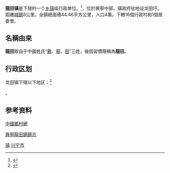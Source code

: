 {{中国乡级行政区|44/14/81/123/000}}

'''龍田镇'''是{{PRC admin/fullname|44/14/81/003/000|3}}下辖的一个[[乡镇|乡镇]]级行政单位。<ref>{{PRC admin/ref sgc|{{PRC admin/parent|44/14/81/123/000}}}}</ref>，位於興寧中部，镇政府驻地设龙田圩。距離[[興田街道|城鎮]]8公里。全鎮總面積44.46平方公里，人口4萬。下轄16個行政村和1個居委會。

== 名稱由來 ==
'''龍田'''取自于中國姓氏“[[戴姓|戴]]、[[龍姓|龍]]、[[田姓|田]]”三姓，後因習慣簡稱為'''龍田'''。

== 行政区划 ==
龙田镇下辖以下地区：<ref>{{PRC admin/ref sgc|44/14/81/123/000}}</ref>

{{PRC admin/children|44/14/81/123/000}}。

== 参考资料 ==
{{reflist}}
{{行政区划小作品}}
{{PRC admin/navcat|44/14/81/123/000}}
[http://www.zgxc.org.cn/co.asp?id=21391/ 中國鄉村網]{{Dead link|date=2018年6月 |bot=InternetArchiveBot |fix-attempted=no }}

[http://www.xingning.gov.cn/longtian/news/News_View.asp?NewsID=218/ 興寧龍田鎮鎮志]{{dead link|date=十一月 2017 |bot=InternetArchiveBot }}

{{GD-stub}}
{{兴宁市行政区划}}

[[Category:兴宁市行政区划|镇]]
[[Category:梅州建制镇|兴宁市]]